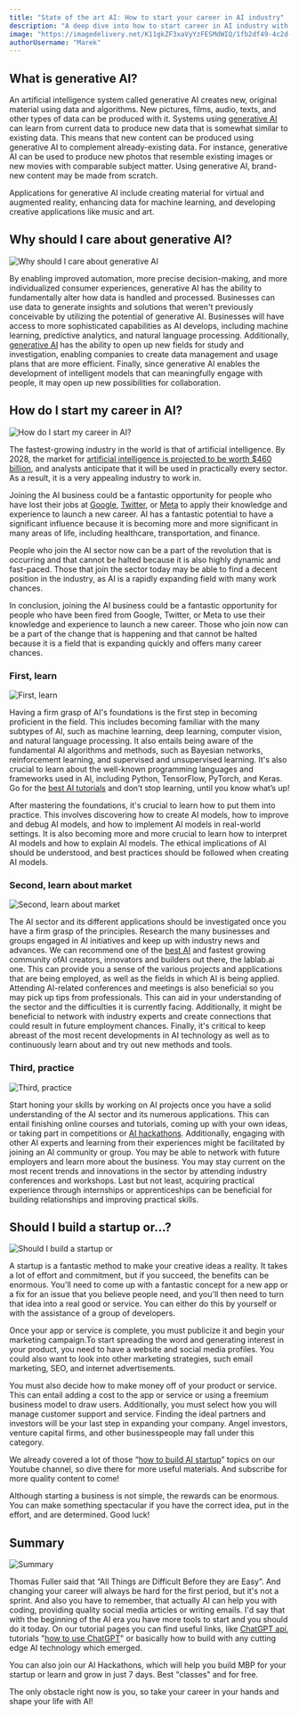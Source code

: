 ```yaml
---
title: "State of the art AI: How to start your career in AI industry"
description: "A deep dive into how to start career in AI industry with useful tips and links."
image: "https://imagedelivery.net/K11gkZF3xaVyYzFESMdWIQ/1fb2df49-4c2d-42a4-a1fc-4a5ba64fdb00/original"
authorUsername: "Marek"
---
```


## What is generative AI?

An artificial intelligence system called generative AI creates new, original material using data and algorithms. New pictures, films, audio, texts, and other types of data can be produced with it. Systems using [generative AI](https://lablab.ai/blog/generative-ai-generative-ai-models) can learn from current data to produce new data that is somewhat similar to existing data. This means that new content can be produced using generative AI to complement already-existing data. For instance, generative AI can be used to produce new photos that resemble existing images or new movies with comparable subject matter. Using generative AI, brand-new content may be made from scratch.

Applications for generative AI include creating material for virtual and augmented reality, enhancing data for machine learning, and developing creative applications like music and art.


## Why should I care about generative AI?

<Img src="https://imagedelivery.net/K11gkZF3xaVyYzFESMdWIQ/8ed455bb-7b25-43d7-87cf-ed9f6c6e3100/original" alt="Why should I care about generative AI" />

By enabling improved automation, more precise decision-making, and more individualized consumer experiences, generative AI has the ability to fundamentally alter how data is handled and processed. Businesses can use data to generate insights and solutions that weren't previously conceivable by utilizing the potential of generative AI. Businesses will have access to more sophisticated capabilities as AI develops, including machine learning, predictive analytics, and natural language processing. Additionally, [generative AI](https://lablab.ai/blog/state-of-the-art-ai-jason-calacanis-the-greatest-startup-investor-of-all-time-number-one-prediction-for-2023) has the ability to open up new fields for study and investigation, enabling companies to create data management and usage plans that are more efficient. Finally, since generative AI enables the development of intelligent models that can meaningfully engage with people, it may open up new possibilities for collaboration.


## How do I start my career in AI?

<Img src="https://imagedelivery.net/K11gkZF3xaVyYzFESMdWIQ/8268bbaa-83be-4abe-8321-d3e084cc7500/original" alt="How do I start my career in AI?"  />

The fastest-growing industry in the world is that of artificial intelligence. By 2028, the market for [artificial intelligence is projected to be worth $460 billion](https://newnative.ai/news/the-ai-economy-and-future-of-ai-natives), and analysts anticipate that it will be used in practically every sector. As a result, it is a very appealing industry to work in.

Joining the AI business could be a fantastic opportunity for people who have lost their jobs at [Google](https://www.independent.co.uk/tech/google-firing-layoffs-sundar-pichai-alphabet-b2266019.html), [Twitter](https://edition.cnn.com/2022/12/22/tech/twitter-layoffs-continue/index.html), or [Meta](https://www.forbes.com/sites/qai/2022/12/07/meta-layoffsfacebook-continues-to-cut-costs-by-cutting-headcount/) to apply their knowledge and experience to launch a new career. AI has a fantastic potential to have a significant influence because it is becoming more and more significant in many areas of life, including healthcare, transportation, and finance.

People who join the AI sector now can be a part of the revolution that is occurring and that cannot be halted because it is also highly dynamic and fast-paced. Those that join the sector today may be able to find a decent position in the industry, as AI is a rapidly expanding field with many work chances.

In conclusion, joining the AI business could be a fantastic opportunity for people who have been fired from Google, Twitter, or Meta to use their knowledge and experience to launch a new career. Those who join now can be a part of the change that is happening and that cannot be halted because it is a field that is expanding quickly and offers many career chances.


### First, learn

<Img src="https://imagedelivery.net/K11gkZF3xaVyYzFESMdWIQ/e9e8a975-4f32-4874-8342-c84425203800/original" alt="First, learn" />

Having a firm grasp of AI's foundations is the first step in becoming proficient in the field. This includes becoming familiar with the many subtypes of AI, such as machine learning, deep learning, computer vision, and natural language processing. It also entails being aware of the fundamental AI algorithms and methods, such as Bayesian networks, reinforcement learning, and supervised and unsupervised learning. It's also crucial to learn about the well-known programming languages and frameworks used in AI, including Python, TensorFlow, PyTorch, and Keras. Go for the [best AI tutorials](https://lablab.ai/t) and don’t stop learning, until you know what’s up!

After mastering the foundations, it's crucial to learn how to put them into practice. This involves discovering how to create AI models, how to improve and debug AI models, and how to implement AI models in real-world settings. It is also becoming more and more crucial to learn how to interpret AI models and how to explain AI models. The ethical implications of AI should be understood, and best practices should be followed when creating AI models.


### Second, learn about market

<Img src="https://imagedelivery.net/K11gkZF3xaVyYzFESMdWIQ/3d87a9ff-c541-4d3c-091e-52897c417200/original" alt="Second, learn about market" />

The AI sector and its different applications should be investigated once you have a firm grasp of the principles. Research the many businesses and groups engaged in AI initiatives and keep up with industry news and advances. We can recommend one of the [best AI](https://discord.com/invite/XnxrJ8ytRs) and fastest growing community ofAI creators, innovators and builders out there, the lablab.ai one. This can provide you a sense of the various projects and applications that are being employed, as well as the fields in which AI is being applied. Attending AI-related conferences and meetings is also beneficial so you may pick up tips from professionals. This can aid in your understanding of the sector and the difficulties it is currently facing. Additionally, it might be beneficial to network with industry experts and create connections that could result in future employment chances. Finally, it's critical to keep abreast of the most recent developments in AI technology as well as to continuously learn about and try out new methods and tools.


### Third, practice

<Img src="https://imagedelivery.net/K11gkZF3xaVyYzFESMdWIQ/8d8e2dd5-3b8a-4da3-a873-98d1609e6d00/original" alt="Third, practice" />

Start honing your skills by working on AI projects once you have a solid understanding of the AI sector and its numerous applications. This can entail finishing online courses and tutorials, coming up with your own ideas, or taking part in competitions or [AI hackathons](https://lablab.ai/event). Additionally, engaging with other AI experts and learning from their experiences might be facilitated by joining an AI community or group. You may be able to network with future employers and learn more about the business. You may stay current on the most recent trends and innovations in the sector by attending industry conferences and workshops. Last but not least, acquiring practical experience through internships or apprenticeships can be beneficial for building relationships and improving practical skills.


## Should I build a startup or…?

<Img src="https://imagedelivery.net/K11gkZF3xaVyYzFESMdWIQ/f96e9e3b-5f34-4bf4-8489-123c0635db00/original" alt="Should I build a startup or" />

A startup is a fantastic method to make your creative ideas a reality. It takes a lot of effort and commitment, but if you succeed, the benefits can be enormous. You'll need to come up with a fantastic concept for a new app or a fix for an issue that you believe people need, and you'll then need to turn that idea into a real good or service. You can either do this by yourself or with the assistance of a group of developers.

Once your app or service is complete, you must publicize it and begin your marketing campaign.To start spreading the word and generating interest in your product, you need to have a website and social media profiles. You could also want to look into other marketing strategies, such email marketing, SEO, and internet advertisements.

You must also decide how to make money off of your product or service. This can entail adding a cost to the app or service or using a freemium business model to draw users. Additionally, you must select how you will manage customer support and service. Finding the ideal partners and investors will be your last step in expanding your company. Angel investors, venture capital firms, and other businesspeople may fall under this category.

We already covered a lot of those “[how to build AI startup](https://www.youtube.com/@lablab10/videos)” topics on our Youtube channel, so dive there for more useful materials. And subscribe for more quality content to come!

Although starting a business is not simple, the rewards can be enormous. You can make something spectacular if you have the correct idea, put in the effort, and are determined. Good luck!


## Summary

<Img src="https://imagedelivery.net/K11gkZF3xaVyYzFESMdWIQ/28c4b5fb-5a3f-42ec-d29f-407902052800/original" alt="Summary" />

Thomas Fuller said that “All Things are Difficult Before they are Easy”. And changing your career will always be hard for the first period, but it's not a sprint. And also you have to remember, that actually AI can help you with coding, providing quality social media articles or writing emails. I'd say that with the beginning of the AI era you have more tools to start and you should do it today. On our tutorial pages you can find useful links, like [ChatGPT api](https://lablab.ai/tech/openai/chatgpt), tutorials "[how to use ChatGPT](https://lablab.ai/t/chatgpt-guide)" or basically how to build with any cutting edge AI technology which emerged.

You can also join our AI Hackathons, which will help you build MBP for your startup or learn and grow in just 7 days. Best "classes" and for free.

The only obstacle right now is you, so take your career in your hands and shape your life with AI!
